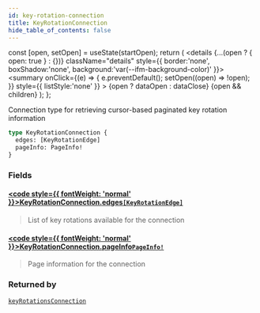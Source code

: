 ```yaml
---
id: key-rotation-connection
title: KeyRotationConnection
hide_table_of_contents: false
---
```







  const [open, setOpen] = useState(startOpen);
  return (
    <details {...(open ? { open: true } : {})} className="details" style={{ border:'none', boxShadow:'none', background:'var(--ifm-background-color)' }}>
      <summary
        onClick={(e) => {
          e.preventDefault();
          setOpen((open) => !open);
        }}
        style={{ listStyle:'none' }}
      >
      {open ? dataOpen : dataClose}
      </summary>
      {open && children}
    </details>
  );
};




Connection type for retrieving cursor-based paginated key rotation information


```graphql
type KeyRotationConnection {
  edges: [KeyRotationEdge]
  pageInfo: PageInfo!
}
```


### Fields

#### [<code style={{ fontWeight: 'normal' }}>KeyRotationConnection.<b>edges</b></code>](#)<Bullet />[`[KeyRotationEdge]`](/testnet/api/graphql/objects/key-rotation-edge) <Badge class="secondary" text="list"/> <Badge class="secondary" text="object"/>
> List of key rotations available for the connection
> 

#### [<code style={{ fontWeight: 'normal' }}>KeyRotationConnection.<b>pageInfo</b></code>](#)<Bullet />[`PageInfo!`](/testnet/api/graphql/objects/page-info) <Badge class="secondary" text="non-null"/> <Badge class="secondary" text="object"/>
> Page information for the connection
> 



### Returned by

[`keyRotationsConnection`](/testnet/api/graphql/queries/key-rotations-connection)  <Badge class="secondary" text="query"/>

